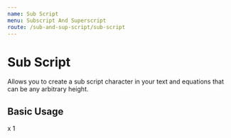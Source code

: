 ```yaml
---
name: Sub Script
menu: Subscript And Superscript
route: /sub-and-sup-script/sub-script
---
```




# Sub Script
Allows you to create a sub script character in your text and equations that can be any arbitrary height.

## Basic Usage

<Playground>
  <span>
    <span>
      x
    </span>
    <SubScript>
      1
    </SubScript>
  </span>
</Playground>

